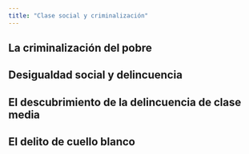 ```yaml
---
title: "Clase social y criminalización"
---
```


## La criminalización del pobre

## Desigualdad social y delincuencia

## El descubrimiento de la delincuencia de clase media

## El delito de cuello blanco
